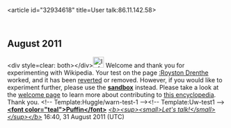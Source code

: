 <article id="32934618" title=User talk:86.11.142.58>
	<talkpage id="32934618" title="User talk:86.11.142.58">

== August 2011 ==

&lt;div style=clear: both&gt;&lt;/div&gt;[[File:Information.svg|25px|alt=|link=]] Welcome and thank you for experimenting with Wikipedia. Your test on the page [[:Royston Drenthe]] worked, and it has been [[Help:Reverting|reverted]] or removed. However, if you would like to experiment further, please use the '''[[Wikipedia:Sandbox|sandbox]]''' instead. Please take a look at the [[Wikipedia:Introduction|welcome page]] to learn more about contributing to [[Wikipedia|this encyclopedia]]. Thank you. &lt;!-- Template:Huggle/warn-test-1 --&gt;&lt;!-- Template:Uw-test1 --&gt;'''[[User:Puffin|&lt;font color=&quot;teal&quot;&gt;Puffin&lt;/font&gt;]]''' ''[[User talk:Puffin|&lt;b&gt;&lt;sup&gt;&lt;small&gt;Let's talk!&lt;/small&gt;&lt;/sup&gt;&lt;/b&gt;]]'' 16:40, 31 August 2011 (UTC)
	</talkpage>
</article>